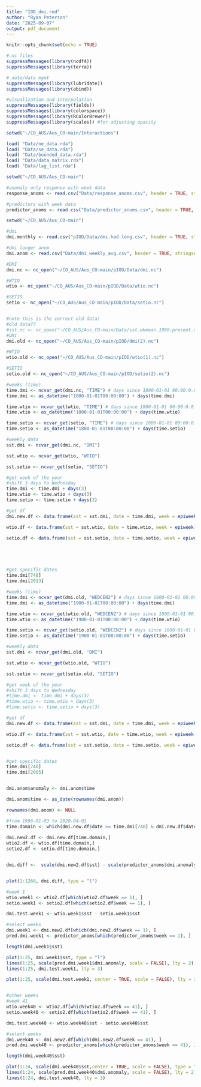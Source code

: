 ---
title: "IOD_dmi.rmd"
author: "Ryan Peterson"
date: "2025-09-07"
output: pdf_document
---

```{r setup, include=FALSE}
knitr::opts_chunk$set(echo = TRUE)
```


```{r library}
#.nc files
suppressMessages(library(ncdf4))
suppressMessages(library(terra))

# date/data mgmt
suppressMessages(library(lubridate))
suppressMessages(library(abind))

#visualization and interpolation
suppressMessages(library(fields))
suppressMessages(library(colorspace))
suppressMessages(library(RColorBrewer))
suppressMessages(library(scales)) #for adjusting opacity
```


```{r other_dataloads}
setwd("~/CO_AUS/Aus_CO-main/Interactions")

load( "Data/ne_data.rda")
load( "Data/se_data.rda")
load( "Data/bounded_data.rda")
load( "Data/data_matrix.rda")
load( "Data/lag_list.rda")

setwd("~/CO_AUS/Aus_CO-main")

#anomaly only response with week data
response_anoms <- read.csv("Data/response_anoms.csv", header = TRUE, stringsAsFactors = FALSE)

#predictors with week data
predictor_anoms <- read.csv("Data/predictor_anoms.csv", header = TRUE, stringsAsFactors = FALSE)


```


```{r nc_load}
setwd("~/CO_AUS/Aus_CO-main")

#dmi 
dmi.monthly <- read.csv("pIOD/Data/dmi.had.long.csv", header = TRUE, stringsAsFactors = FALSE)

#dmi longer anom
dmi.anom <- read.csv("Data/dmi_weekly_avg.csv", header = TRUE, stringsAsFactors = FALSE)

#DMI
dmi.nc <- nc_open("~/CO_AUS/Aus_CO-main/pIOD/Data/dmi.nc")

#WTIO
wtio <- nc_open("~/CO_AUS/Aus_CO-main/pIOD/Data/wtio.nc")

#SETIO
setio <- nc_open("~/CO_AUS/Aus_CO-main/pIOD/Data/setio.nc")


#note this is the correct old data!
#old data??
#sst.nc <- nc_open("~/CO_AUS/Aus_CO-main/Data/sst.wkmean.1990-present.nc")
#DMI
dmi.old <- nc_open("~/CO_AUS/Aus_CO-main/pIOD/dmi(2).nc")

#WTIO
wtio.old <- nc_open("~/CO_AUS/Aus_CO-main/pIOD/wtio(1).nc")

#SETIO
setio.old <- nc_open("~/CO_AUS/Aus_CO-main/pIOD/setio(2).nc")


```


```{r nc_prep}

#weeks (time)
time.dmi <- ncvar_get(dmi.nc, "TIME") # days since 1800-01-01 00:00:0.0
time.dmi <- as_datetime("1800-01-01T00:00:00") + days(time.dmi)

time.wtio <- ncvar_get(wtio, "TIME") # days since 1800-01-01 00:00:0.0
time.wtio <- as_datetime("1800-01-01T00:00:00") + days(time.wtio)

time.setio <- ncvar_get(setio, "TIME") # days since 1800-01-01 00:00:0.0
time.setio <- as_datetime("1800-01-01T00:00:00") + days(time.setio)

#weekly data
sst.dmi <- ncvar_get(dmi.nc, "DMI")

sst.wtio <- ncvar_get(wtio, "WTIO")

sst.setio <- ncvar_get(setio, "SETIO")

#get week of the year
#shift 3 days to Wednesday
time.dmi <- time.dmi + days(3)
time.wtio <- time.wtio + days(3)
time.setio <- time.setio + days(3)

#get df
dmi.new.df <- data.frame(sst = sst.dmi, date = time.dmi, week = epiweek(time.dmi))

wtio.df <- data.frame(sst = sst.wtio, date = time.wtio, week = epiweek(time.wtio))

setio.df <- data.frame(sst = sst.setio, date = time.setio, week = epiweek(time.setio))





#get specific dates 
time.dmi[748]
time.dmi[2013]
```

```{r testing}

#weeks (time)
time.dmi <- ncvar_get(dmi.old, "WEDCEN2") # days since 1800-01-01 00:00:0.0
time.dmi <- as_datetime("1900-01-01T00:00:00") + days(time.dmi)

time.wtio <- ncvar_get(wtio.old, "WEDCEN2") # days since 1800-01-01 00:00:0.0
time.wtio <- as_datetime("1900-01-01T00:00:00") + days(time.wtio)

time.setio <- ncvar_get(setio.old, "WEDCEN2") # days since 1800-01-01 00:00:0.0
time.setio <- as_datetime("1900-01-01T00:00:00") + days(time.setio)

#weekly data
sst.dmi <- ncvar_get(dmi.old, "DMI")

sst.wtio <- ncvar_get(wtio.old, "WTIO")

sst.setio <- ncvar_get(setio.old, "SETIO")

#get week of the year
#shift 3 days to Wednesday
#time.dmi <- time.dmi + days(3)
#time.wtio <- time.wtio + days(3)
#time.setio <- time.setio + days(3)

#get df
dmi.new.df <- data.frame(sst = sst.dmi, date = time.dmi, week = epiweek(time.dmi))

wtio.df <- data.frame(sst = sst.wtio, date = time.wtio, week = epiweek(time.wtio))

setio.df <- data.frame(sst = sst.setio, date = time.setio, week = epiweek(time.setio))


#get specific dates 
time.dmi[740]
time.dmi[2005]
```



```{r eio_dataprep}



```



```{r other_data_prep}
dmi.anom$anomaly <- dmi.anom$time

dmi.anom$time <- as_date(rownames(dmi.anom))

rownames(dmi.anom) <- NULL
```


```{r naive_plot}
#from 1996-01-03 to 2020-04-01
time.domain <- which(dmi.new.df$date >= time.dmi[740] & dmi.new.df$date <= time.dmi[2005])
 
dmi.new2.df <- dmi.new.df[time.domain,]
wtio2.df <- wtio.df[time.domain,]
setio2.df <- setio.df[time.domain,]


dmi.diff <-  scale(dmi.new2.df$sst) - scale(predictor_anoms$dmi.anomaly)


plot(1:1266, dmi.diff, type = "l")

#week 1
wtio.week1 <- wtio2.df[which(wtio2.df$week == 1), ]
setio.week1 <- setio2.df[which(setio2.df$week == 1), ]

dmi.test.week1 <- wtio.week1$sst - setio.week1$sst

#select weeks
dmi.week1 <- dmi.new2.df[which(dmi.new2.df$week == 1), ]
pred.dmi.week1 <- predictor_anoms[which(predictor_anoms$week == 1), ]

length(dmi.week1$sst)

plot(1:25, dmi.week1$sst, type = "l")
lines(1:25, scale(pred.dmi.week1$dmi.anomaly, scale = FALSE), lty = 2)
lines(1:25, dmi.test.week1, lty = 3)

plot(1:25, scale(dmi.test.week1, center = TRUE, scale = FALSE), lty = 3, type = "l")


#other weeks
#week 41
wtio.week40 <- wtio2.df[which(wtio2.df$week == 41), ]
setio.week40 <- setio2.df[which(setio2.df$week == 41), ]

dmi.test.week40 <- wtio.week40$sst - setio.week40$sst

#select weeks
dmi.week40 <- dmi.new2.df[which(dmi.new2.df$week == 41), ]
pred.dmi.week40 <- predictor_anoms[which(predictor_anoms$week == 41), ]

length(dmi.week40$sst)

plot(1:24, scale(dmi.week40$sst,center = TRUE, scale = FALSE), type = "l")
lines(1:24, scale(pred.dmi.week40$dmi.anomaly, scale = FALSE), lty = 2)
lines(1:24, dmi.test.week40, lty = 3)
```


